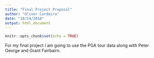 ```yaml
---
title: "Final Project Proposal"
author: "Oliver Cordeiro"
date: "10/19/2018"
output: html_document
---
```


```r
knitr::opts_chunk$set(echo = TRUE)
```

For my final project I am going to use the PGA tour data along with Peter George and Grant Fairbairn. 



